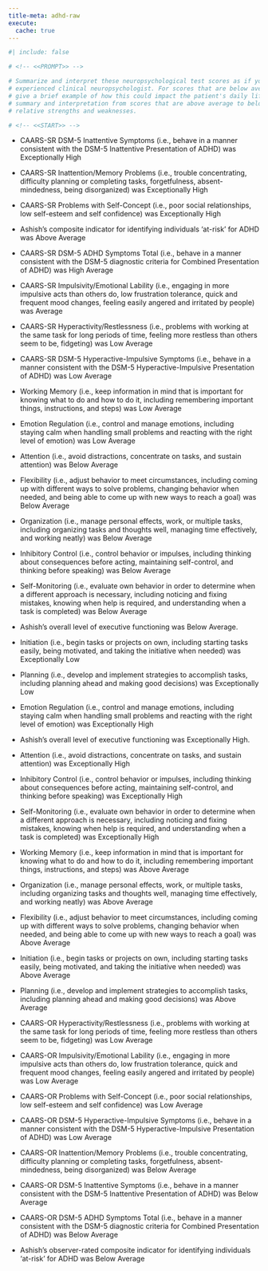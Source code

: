 ```yaml
---
title-meta: adhd-raw
execute:
  cache: true
---
```


```r
#| include: false

# <!-- <<PROMPT>> -->

# Summarize and interpret these neuropsychological test scores as if you are an
# experienced clinical neuropsychologist. For scores that are below average,
# give a brief example of how this could impact the patient's daily life and functioning. Organize your
# summary and interpretation from scores that are above average to below average to delineate
# relative strengths and weaknesses.

# <!-- <<START>> -->

```
 
<!-- Glue -->
 
- CAARS-SR DSM-5 Inattentive Symptoms (i.e., behave in a manner consistent with the DSM-5 Inattentive Presentation of ADHD) was Exceptionally High 
- CAARS-SR Inattention/Memory Problems (i.e., trouble concentrating, difficulty planning or completing tasks, forgetfulness, absent-mindedness, being disorganized) was Exceptionally High 
- CAARS-SR Problems with Self-Concept (i.e., poor social relationships, low self-esteem and self confidence) was Exceptionally High 
- Ashish's composite indicator for identifying individuals 'at-risk' for ADHD was Above Average 
- CAARS-SR DSM-5 ADHD Symptoms Total (i.e., behave in a manner consistent with the DSM-5 diagnostic criteria for Combined Presentation of ADHD) was High Average 
- CAARS-SR Impulsivity/Emotional Lability (i.e., engaging in more impulsive acts than others do, low frustration tolerance, quick and frequent mood changes, feeling easily angered and irritated by people) was Average 
- CAARS-SR Hyperactivity/Restlessness (i.e., problems with working at the same task for long periods of time, feeling more restless than others seem to be, fidgeting) was Low Average 
- CAARS-SR DSM-5 Hyperactive-Impulsive Symptoms (i.e., behave in a manner consistent with the DSM-5 Hyperactive-Impulsive Presentation of ADHD) was Low Average 
- Working Memory (i.e., keep information in mind that is important for knowing what to do and how to do it, including remembering important things, instructions, and steps) was Low Average 
- Emotion Regulation (i.e., control and manage emotions, including staying calm when handling small problems and reacting with the right level of emotion) was Low Average 
- Attention (i.e., avoid distractions, concentrate on tasks, and sustain attention) was Below Average 
- Flexibility (i.e., adjust behavior to meet circumstances, including coming up with different ways to solve problems, changing behavior when needed, and being able to come up with new ways to reach a goal) was Below Average 
- Organization (i.e., manage personal effects, work, or multiple tasks, including organizing tasks and thoughts well, managing time effectively, and working neatly) was Below Average 
- Inhibitory Control (i.e., control behavior or impulses, including thinking about consequences before acting, maintaining self-control, and thinking before speaking) was Below Average 
- Self-Monitoring (i.e., evaluate own behavior in order to determine when a different approach is necessary, including noticing and fixing mistakes, knowing when help is required, and understanding when a task is completed) was Below Average 
- Ashish's overall level of executive functioning was Below Average. 
- Initiation (i.e., begin tasks or projects on own, including starting tasks easily, being motivated, and taking the initiative when needed) was Exceptionally Low 
- Planning (i.e., develop and implement strategies to accomplish tasks, including planning ahead and making good decisions) was Exceptionally Low
 
- Emotion Regulation (i.e., control and manage emotions, including staying calm when handling small problems and reacting with the right level of emotion) was Exceptionally High 
- Ashish's overall level of executive functioning was Exceptionally High. 
- Attention (i.e., avoid distractions, concentrate on tasks, and sustain attention) was Exceptionally High 
- Inhibitory Control (i.e., control behavior or impulses, including thinking about consequences before acting, maintaining self-control, and thinking before speaking) was Exceptionally High 
- Self-Monitoring (i.e., evaluate own behavior in order to determine when a different approach is necessary, including noticing and fixing mistakes, knowing when help is required, and understanding when a task is completed) was Exceptionally High 
- Working Memory (i.e., keep information in mind that is important for knowing what to do and how to do it, including remembering important things, instructions, and steps) was Above Average 
- Organization (i.e., manage personal effects, work, or multiple tasks, including organizing tasks and thoughts well, managing time effectively, and working neatly) was Above Average 
- Flexibility (i.e., adjust behavior to meet circumstances, including coming up with different ways to solve problems, changing behavior when needed, and being able to come up with new ways to reach a goal) was Above Average 
- Initiation (i.e., begin tasks or projects on own, including starting tasks easily, being motivated, and taking the initiative when needed) was Above Average 
- Planning (i.e., develop and implement strategies to accomplish tasks, including planning ahead and making good decisions) was Above Average 
- CAARS-OR Hyperactivity/Restlessness (i.e., problems with working at the same task for long periods of time, feeling more restless than others seem to be, fidgeting) was Low Average 
- CAARS-OR Impulsivity/Emotional Lability (i.e., engaging in more impulsive acts than others do, low frustration tolerance, quick and frequent mood changes, feeling easily angered and irritated by people) was Low Average 
- CAARS-OR Problems with Self-Concept (i.e., poor social relationships, low self-esteem and self confidence) was Low Average 
- CAARS-OR DSM-5 Hyperactive-Impulsive Symptoms (i.e., behave in a manner consistent with the DSM-5 Hyperactive-Impulsive Presentation of ADHD) was Low Average 
- CAARS-OR Inattention/Memory Problems (i.e., trouble concentrating, difficulty planning or completing tasks, forgetfulness, absent-mindedness, being disorganized) was Below Average 
- CAARS-OR DSM-5 Inattentive Symptoms (i.e., behave in a manner consistent with the DSM-5 Inattentive Presentation of ADHD) was Below Average 
- CAARS-OR DSM-5 ADHD Symptoms Total (i.e., behave in a manner consistent with the DSM-5 diagnostic criteria for Combined Presentation of ADHD) was Below Average 
- Ashish's observer-rated composite indicator for identifying individuals 'at-risk' for ADHD was Below Average
